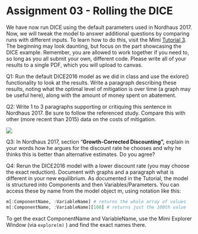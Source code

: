 # Assignment 03 - Rolling the DICE

We have now run DICE using the default parameters used in Nordhaus 2017. Now, we will tweak the model to answer additional questions by comparing runs with different inputs. To learn how to do this, visit the Mimi [Tutorial 3](https://www.mimiframework.org/Mimi.jl/stable/tutorials/tutorial_3/). The beginning may look daunting, but focus on the part showcasing the DICE example. Remember, you are allowed to work together if you need to, so long as you all submit your own, different code. Please write all of your results to a single PDF, which you will upload to canvas.

Q1: Run the default DICE2016 model as we did in class and use the exlore() functionality to look at the results. Write a paragraph describing these results, noting what the optimal level of mitigation is over time (a graph may be useful here), along with the amount of money spent on abatement.

Q2: Write 1 to 3 paragraphs supporting or critiquing this sentence in Nordhaus 2017. Be sure to follow the referenced study. Compare this with other (more recent than 2015) data on the costs of mitigation.

![](images/paste-1.png)

Q3: In Nordhaus 2017, section "**Growth-Corrected Discounting",** explain in your words how he argues for the discount rate he chooses and why he thinks this is better than alternative estimates. Do you agree?

Q4: Rerun the DICE2016 model with a lower discount rate (you may choose the exact reduction). Document with graphs and a paragraph what is different in your new equilibrium. As documented in the Tutorial, the model is structured into Components and then Variables/Parameters. You can access these by name from the model object m, using notation like this:

```julia
m[:ComponentName, :VariableName] # returns the whole array of values
m[:ComponentName, :VariableName][100] # returns just the 100th value
```

To get the exact ComponentName and VariableName, use the Mimi Explorer Window (via `explore(m)` ) and find the exact names there.
